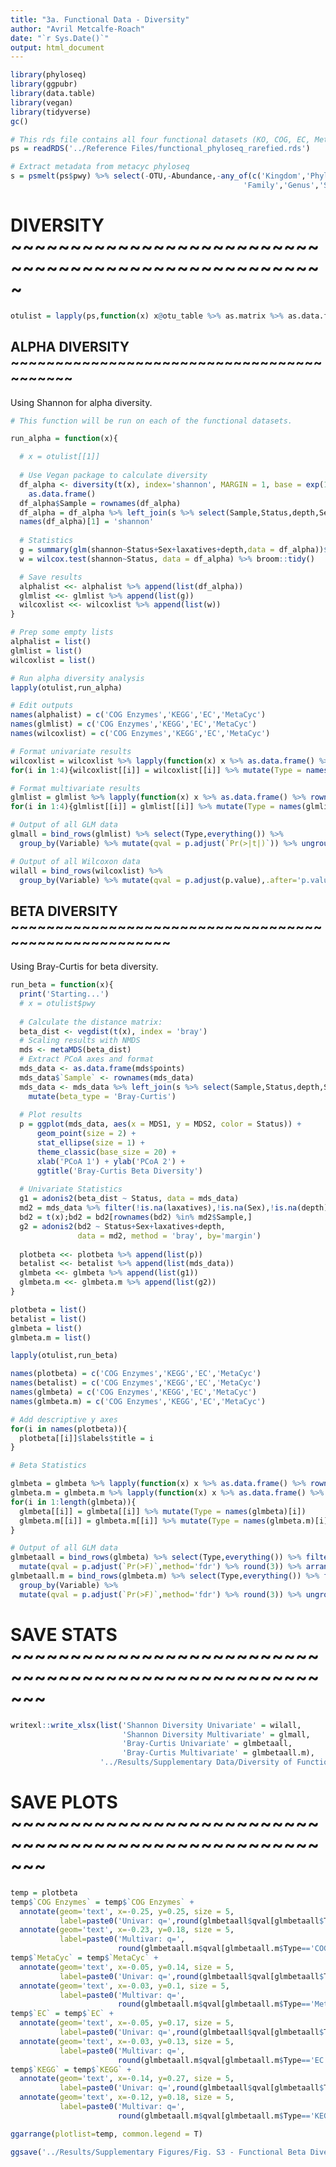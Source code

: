 ```yaml
---
title: "3a. Functional Data - Diversity"
author: "Avril Metcalfe-Roach"
date: "`r Sys.Date()`"
output: html_document
---
```


```r
library(phyloseq)
library(ggpubr)
library(data.table)
library(vegan)
library(tidyverse)
gc()

# This rds file contains all four functional datasets (KO, COG, EC, MetaCyc).
ps = readRDS('../Reference Files/functional_phyloseq_rarefied.rds')

# Extract metadata from metacyc phyloseq
s = psmelt(ps$pwy) %>% select(-OTU,-Abundance,-any_of(c('Kingdom','Phylum','Class','Order',
                                                    'Family','Genus','Species'))) %>% unique
```

# DIVERSITY ~~~~~~~~~~~~~~~~~~~~~~~~~~~~~~~~~~~~~~~~~~~~~~~~~~~~~

```r
otulist = lapply(ps,function(x) x@otu_table %>% as.matrix %>% as.data.frame)
```

## ALPHA DIVERSITY ~~~~~~~~~~~~~~~~~~~~~~~~~~~~~~~~~~~~~~~~~~

Using Shannon for alpha diversity.

```r
# This function will be run on each of the functional datasets.

run_alpha = function(x){

  # x = otulist[[1]]
  
  # Use Vegan package to calculate diversity
  df_alpha <- diversity(t(x), index='shannon', MARGIN = 1, base = exp(1)) %>%
    as.data.frame()
  df_alpha$Sample = rownames(df_alpha)
  df_alpha = df_alpha %>% left_join(s %>% select(Sample,Status,depth,Sex,laxatives))
  names(df_alpha)[1] = 'shannon'
  
  # Statistics
  g = summary(glm(shannon~Status+Sex+laxatives+depth,data = df_alpha))$coefficients
  w = wilcox.test(shannon~Status, data = df_alpha) %>% broom::tidy()

  # Save results
  alphalist <<- alphalist %>% append(list(df_alpha))
  glmlist <<- glmlist %>% append(list(g))
  wilcoxlist <<- wilcoxlist %>% append(list(w))
}

# Prep some empty lists
alphalist = list()
glmlist = list()
wilcoxlist = list()

# Run alpha diversity analysis
lapply(otulist,run_alpha)

# Edit outputs
names(alphalist) = c('COG Enzymes','KEGG','EC','MetaCyc')
names(glmlist) = c('COG Enzymes','KEGG','EC','MetaCyc')
names(wilcoxlist) = c('COG Enzymes','KEGG','EC','MetaCyc')

# Format univariate results
wilcoxlist = wilcoxlist %>% lapply(function(x) x %>% as.data.frame() %>% mutate(Variable='Status'))
for(i in 1:4){wilcoxlist[[i]] = wilcoxlist[[i]] %>% mutate(Type = names(wilcoxlist)[i])}

# Format multivariate results
glmlist = glmlist %>% lapply(function(x) x %>% as.data.frame() %>% rownames_to_column('Variable'))
for(i in 1:4){glmlist[[i]] = glmlist[[i]] %>% mutate(Type = names(glmlist)[i])}

# Output of all GLM data
glmall = bind_rows(glmlist) %>% select(Type,everything()) %>% 
  group_by(Variable) %>% mutate(qval = p.adjust(`Pr(>|t|)`)) %>% ungroup() %>% arrange(qval)

# Output of all Wilcoxon data
wilall = bind_rows(wilcoxlist) %>%
  group_by(Variable) %>% mutate(qval = p.adjust(p.value),.after='p.value') %>% ungroup() %>% arrange(qval)
```

## BETA DIVERSITY ~~~~~~~~~~~~~~~~~~~~~~~~~~~~~~~~~~~~~~~~~~~~~~~~~~~~~

Using Bray-Curtis for beta diversity.

```r
run_beta = function(x){
  print('Starting...')
  # x = otulist$pwy
  
  # Calculate the distance matrix:
  beta_dist <- vegdist(t(x), index = 'bray')
  # Scaling results with NMDS
  mds <- metaMDS(beta_dist)
  # Extract PCoA axes and format
  mds_data <- as.data.frame(mds$points)
  mds_data$`Sample` <- rownames(mds_data)
  mds_data <- mds_data %>% left_join(s %>% select(Sample,Status,depth,Sex,laxatives)) %>% 
    mutate(beta_type = 'Bray-Curtis')
  
  # Plot results
  p = ggplot(mds_data, aes(x = MDS1, y = MDS2, color = Status)) +
      geom_point(size = 2) + 
      stat_ellipse(size = 1) +
      theme_classic(base_size = 20) + 
      xlab('PCoA 1') + ylab('PCoA 2') +
      ggtitle('Bray-Curtis Beta Diversity')
  
  # Univariate Statistics
  g1 = adonis2(beta_dist ~ Status, data = mds_data)
  md2 = mds_data %>% filter(!is.na(laxatives),!is.na(Sex),!is.na(depth))
  bd2 = t(x);bd2 = bd2[rownames(bd2) %in% md2$Sample,]
  g2 = adonis2(bd2 ~ Status+Sex+laxatives+depth, 
               data = md2, method = 'bray', by='margin')
  
  plotbeta <<- plotbeta %>% append(list(p))
  betalist <<- betalist %>% append(list(mds_data))
  glmbeta <<- glmbeta %>% append(list(g1))
  glmbeta.m <<- glmbeta.m %>% append(list(g2))
}

plotbeta = list()
betalist = list()
glmbeta = list()
glmbeta.m = list()

lapply(otulist,run_beta)

names(plotbeta) = c('COG Enzymes','KEGG','EC','MetaCyc')
names(betalist) = c('COG Enzymes','KEGG','EC','MetaCyc')
names(glmbeta) = c('COG Enzymes','KEGG','EC','MetaCyc')
names(glmbeta.m) = c('COG Enzymes','KEGG','EC','MetaCyc')

# Add descriptive y axes
for(i in names(plotbeta)){
  plotbeta[[i]]$labels$title = i
}

# Beta Statistics

glmbeta = glmbeta %>% lapply(function(x) x %>% as.data.frame() %>% rownames_to_column('Variable'))
glmbeta.m = glmbeta.m %>% lapply(function(x) x %>% as.data.frame() %>% rownames_to_column('Variable'))
for(i in 1:length(glmbeta)){
  glmbeta[[i]] = glmbeta[[i]] %>% mutate(Type = names(glmbeta)[i])
  glmbeta.m[[i]] = glmbeta.m[[i]] %>% mutate(Type = names(glmbeta.m)[i])
}

# Output of all GLM data
glmbetaall = bind_rows(glmbeta) %>% select(Type,everything()) %>% filter(!(Variable %in% c('Residual','Total'))) %>% 
  mutate(qval = p.adjust(`Pr(>F)`,method='fdr') %>% round(3)) %>% arrange(`Pr(>F)`)
glmbetaall.m = bind_rows(glmbeta.m) %>% select(Type,everything()) %>% filter(!(Variable %in% c('Residual','Total'))) %>% 
  group_by(Variable) %>% 
  mutate(qval = p.adjust(`Pr(>F)`,method='fdr') %>% round(3)) %>% ungroup() %>% arrange(`Pr(>F)`)
```

# SAVE STATS ~~~~~~~~~~~~~~~~~~~~~~~~~~~~~~~~~~~~~~~~~~~~~~~~~~~~~~~

```r
writexl::write_xlsx(list('Shannon Diversity Univariate' = wilall,
                         'Shannon Diversity Multivariate' = glmall,
                         'Bray-Curtis Univariate' = glmbetaall, 
                         'Bray-Curtis Multivariate' = glmbetaall.m),
                    '../Results/Supplementary Data/Diversity of Functional Data.xlsx')
```

# SAVE PLOTS ~~~~~~~~~~~~~~~~~~~~~~~~~~~~~~~~~~~~~~~~~~~~~~~~~~~~~~~

```r
temp = plotbeta
temp$`COG Enzymes` = temp$`COG Enzymes` + 
  annotate(geom='text', x=-0.25, y=0.25, size = 5, 
           label=paste0('Univar: q=',round(glmbetaall$qval[glmbetaall$Type=='COG Enzymes'],2))) + 
  annotate(geom='text', x=-0.23, y=0.18, size = 5, 
           label=paste0('Multivar: q=',
                        round(glmbetaall.m$qval[glmbetaall.m$Type=='COG Enzymes' & glmbetaall.m$Variable=='Status'],2)))
temp$`MetaCyc` = temp$`MetaCyc` + 
  annotate(geom='text', x=-0.05, y=0.14, size = 5, 
           label=paste0('Univar: q=',round(glmbetaall$qval[glmbetaall$Type=='MetaCyc'],2))) + 
  annotate(geom='text', x=-0.03, y=0.1, size = 5, 
           label=paste0('Multivar: q=',
                        round(glmbetaall.m$qval[glmbetaall.m$Type=='MetaCyc' & glmbetaall.m$Variable=='Status'],2)))
temp$`EC` = temp$`EC` + 
  annotate(geom='text', x=-0.05, y=0.17, size = 5, 
           label=paste0('Univar: q=',round(glmbetaall$qval[glmbetaall$Type=='EC'],2))) + 
  annotate(geom='text', x=-0.03, y=0.13, size = 5, 
           label=paste0('Multivar: q=',
                        round(glmbetaall.m$qval[glmbetaall.m$Type=='EC' & glmbetaall.m$Variable=='Status'],2)))
temp$`KEGG` = temp$`KEGG` + 
  annotate(geom='text', x=-0.14, y=0.27, size = 5, 
           label=paste0('Univar: q=',round(glmbetaall$qval[glmbetaall$Type=='KEGG'],2))) + 
  annotate(geom='text', x=-0.12, y=0.18, size = 5, 
           label=paste0('Multivar: q=',
                        round(glmbetaall.m$qval[glmbetaall.m$Type=='KEGG' & glmbetaall.m$Variable=='Status'],2)))

ggarrange(plotlist=temp, common.legend = T)

ggsave('../Results/Supplementary Figures/Fig. S3 - Functional Beta Diversity.png',width = 8,height=8)
```

